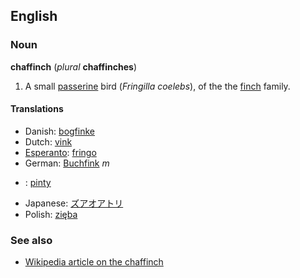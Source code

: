 ==English==
===Noun===
'''chaffinch''' (''plural'' '''chaffinches''')

#A small [[passerine]] bird (''Fringilla coelebs''), of the the [[finch]] family.

====Translations====
*Danish: [[bogfinke]]
*Dutch: [[vink]]
*[[Esperanto]]: [[fringo]]
*German: [[Buchfink]] ''m''
*{{hu}}: [[pinty]]
*Japanese: [[ズアオアトリ]]
*Polish: [[zięba]]

===See also===
*[[w:chaffinch|Wikipedia article on the chaffinch]]